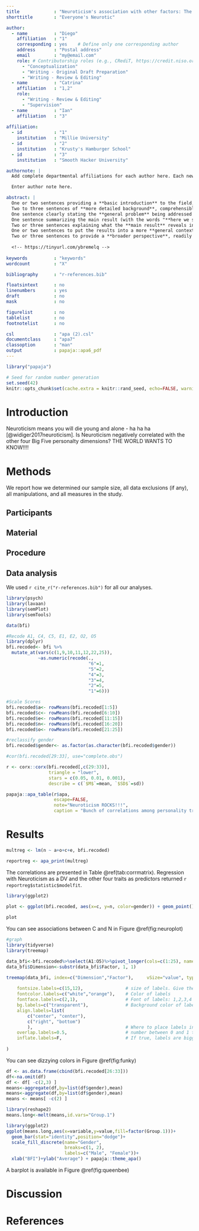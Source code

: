 ```yaml
---
title             : "Neuroticism's association with other factors: The revenge"
shorttitle        : "Everyone's Neurotic"

author: 
  - name          : "Diego"
    affiliation   : "1"
    corresponding : yes    # Define only one corresponding author
    address       : "Postal address"
    email         : "my@email.com"
    role: # Contributorship roles (e.g., CRediT, https://credit.niso.org/)
      - "Conceptualization"
      - "Writing - Original Draft Preparation"
      - "Writing - Review & Editing"
  - name          : "Catrina"
    affiliation   : "1,2"
    role:
      - "Writing - Review & Editing"
      - "Supervision"
  - name          : "Ian"
    affiliation   : "3"
    
affiliation:
  - id            : "1"
    institution   : "Millie University"
  - id            : "2"
    institution   : "Krusty's Hamburger School"
  - id            : "3"
    institution   : "Smooth Hacker University"

authornote: |
  Add complete departmental affiliations for each author here. Each new line herein must be indented, like this line.

  Enter author note here.

abstract: |
  One or two sentences providing a **basic introduction** to the field,  comprehensible to a scientist in any discipline.
  Two to three sentences of **more detailed background**, comprehensible  to scientists in related disciplines.
  One sentence clearly stating the **general problem** being addressed by  this particular study.
  One sentence summarizing the main result (with the words "**here we show**" or their equivalent).
  Two or three sentences explaining what the **main result** reveals in direct comparison to what was thought to be the case previously, or how the  main result adds to previous knowledge.
  One or two sentences to put the results into a more **general context**.
  Two or three sentences to provide a **broader perspective**, readily comprehensible to a scientist in any discipline.
  
  <!-- https://tinyurl.com/ybremelq -->
  
keywords          : "keywords"
wordcount         : "X"

bibliography      : "r-references.bib"

floatsintext      : no
linenumbers       : yes
draft             : no
mask              : no

figurelist        : no
tablelist         : no
footnotelist      : no

csl               : "apa (2).csl"
documentclass     : "apa7"
classoption       : "man"
output            : papaja::apa6_pdf
---
```


```r
library("papaja")

```

```r
# Seed for random number generation
set.seed(42)
knitr::opts_chunk$set(cache.extra = knitr::rand_seed, echo=FALSE, warning=FALSE, message=FALSE)
```

# Introduction

Neuroticism means you will die young and alone - ha ha ha [@widiger2017neuroticism]. Is Neuroticism negatively correlated with the other four Big Five personalty dimensions? THE WORLD WANTS TO KNOW!!!!

# Methods
We report how we determined our sample size, all data exclusions (if any), all manipulations, and all measures in the study. <!-- 21-word solution (Simmons, Nelson & Simonsohn, 2012; retrieved from http://ssrn.com/abstract=2160588) -->

## Participants

## Material

## Procedure

## Data analysis
We used `r cite_r("r-references.bib")` for all our analyses.

```r
library(psych)
library(lavaan)
library(semPlot)
library(semTools)

data(bfi)

#Recode A1, C4, C5, E1, E2, O2, O5
library(dplyr)
bfi.recoded<- bfi %>% 
  mutate_at(vars(c(1,9,10,11,12,22,25)), 
            ~as.numeric(recode(.,
                               "6"=1,
                               "5"=2, 
                               "4"=3,
                               "3"=4,
                               "2"=5,
                               "1"=6))) 

#Scale Scores
bfi.recoded$a<- rowMeans(bfi.recoded[1:5])
bfi.recoded$c<- rowMeans(bfi.recoded[6:10])
bfi.recoded$e<- rowMeans(bfi.recoded[11:15])
bfi.recoded$n<- rowMeans(bfi.recoded[16:20])
bfi.recoded$o<- rowMeans(bfi.recoded[21:25])

#reclassify gender
bfi.recoded$gender<- as.factor(as.character(bfi.recoded$gender))

```

```r
#cor(bfi.recoded[29:33], use="complete.obs")

r <- corx::corx(bfi.recoded[,c(29:33)],
                triangle = "lower",
                stars = c(0.05, 0.01, 0.001),
                describe = c(`$M$`=mean, `$SD$`=sd))

papaja::apa_table(r$apa,
                  escape=FALSE,
                  note="Neuroticism ROCKS!!!",
                  caption = "Bunch of correlations among personality traits")
```

# Results

```r
multreg <- lm(n ~ a+o+c+e, bfi.recoded)

reportreg <- apa_print(multreg)
```

The correlations are presented in Table \@ref(tab:corrmatrix). Regression with Neuroticism as a DV and the other four traits as predictors returned `r reportreg$statistic$modelfit`.

```r
library(ggplot2)

plot <- ggplot(bfi.recoded, aes(x=c, y=n, color=gender)) + geom_point() + geom_jitter() + papaja::theme_apa() + geom_smooth(method=lm, se=TRUE)
  
plot
```

You can see associations between C and N in Figure \@ref(fig:neuroplot)  

```r
#graph
library(tidyverse)
library(treemap)

data_bfi<-bfi.recoded%>%select(A1:O5)%>%pivot_longer(cols=c(1:25), names_to="Factor")
data_bfi$Dimension<-substr(data_bfi$Factor, 1, 1)

treemap(data_bfi, index=c("Dimension","Factor"),     vSize="value", type="index",
 
    fontsize.labels=c(15,12),                # size of labels. Give the size per level of aggregation: size for group, size for subgroup, sub-subgroups...
    fontcolor.labels=c("white","orange"),    # Color of labels
    fontface.labels=c(2,1),                  # Font of labels: 1,2,3,4 for normal, bold, italic, bold-italic...
    bg.labels=c("transparent"),              # Background color of labels
    align.labels=list(
        c("center", "center"),
        c("right", "bottom")
        ),                                   # Where to place labels in the rectangle?
    overlap.labels=0.5,                      # number between 0 and 1 that determines the tolerance of the overlap between labels. 0 means that labels of lower levels are not printed if higher level labels overlap, 1  means that labels are always printed. In-between values, for instance the default value .5, means that lower level labels are printed if other labels do not overlap with more than .5  times their area size.
    inflate.labels=F,                        # If true, labels are bigger when rectangle is bigger.
 
)

```

You can see dizzying colors in Figure \@ref(fig:funky)  

```r

df <- as.data.frame(cbind(bfi.recoded[26:33]))
df<-na.omit(df)
df <- df[ -c(2,3) ]
means<-aggregate(df,by=list(df$gender),mean)
means<-aggregate(df,by=list(df$gender),mean)
means <- means[ -c(2) ]

library(reshape2)
means.long<-melt(means,id.vars="Group.1")

library(ggplot2)
ggplot(means.long,aes(x=variable,y=value,fill=factor(Group.1)))+
  geom_bar(stat="identity",position="dodge")+
  scale_fill_discrete(name="Gender",
                      breaks=c(1, 2),
                      labels=c("Male", "Female"))+
  xlab("BFI")+ylab("Average") + papaja::theme_apa()
```

A barplot is available in Figure \@ref(fig:queenbee)

# Discussion

\newpage

# References

::: {#refs custom-style="Bibliography"}
:::
